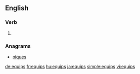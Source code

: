 ==English==

===Verb===
{{head|en}}

# {{en-third-person singular of|equip}}

===Anagrams===
* [[piques#English|piques]]

[[de:equips]]
[[fr:equips]]
[[hu:equips]]
[[ja:equips]]
[[simple:equips]]
[[vi:equips]]